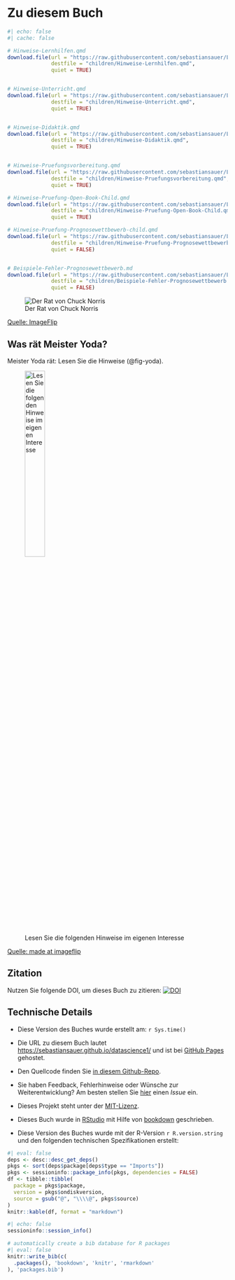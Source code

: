 # Zu diesem Buch 



```r
#| echo: false
#| cache: false

# Hinweise-Lernhilfen.qmd
download.file(url = "https://raw.githubusercontent.com/sebastiansauer/Lehre/main/Hinweise/Hinweise-Lernhilfen.qmd",
              destfile = "children/Hinweise-Lernhilfen.qmd",
              quiet = TRUE)


# Hinweise-Unterricht.qmd
download.file(url = "https://raw.githubusercontent.com/sebastiansauer/Lehre/main/Hinweise/Hinweise-Unterricht.qmd",
              destfile = "children/Hinweise-Unterricht.qmd",
              quiet = TRUE)


# Hinweise-Didaktik.qmd 
download.file(url = "https://raw.githubusercontent.com/sebastiansauer/Lehre/main/Hinweise/Hinweise-Didaktik.qmd",
              destfile = "children/Hinweise-Didaktik.qmd",
              quiet = TRUE)


# Hinweise-Pruefungsvorbereitung.qmd
download.file(url = "https://raw.githubusercontent.com/sebastiansauer/Lehre/main/Hinweise/Hinweise-Pruefungsvorbereitung.qmd",
              destfile = "children/Hinweise-Pruefungsvorbereitung.qmd",
              quiet = TRUE)

# Hinweise-Pruefung-Open-Book-Child.qmd
download.file(url = "https://raw.githubusercontent.com/sebastiansauer/Lehre/main/Hinweise/Hinweise-Pruefung-Open-Book-Child.qmd",
              destfile = "children/Hinweise-Pruefung-Open-Book-Child.qmd",
              quiet = TRUE)

# Hinweise-Pruefung-Prognosewettbewerb-child.qmd
download.file(url = "https://raw.githubusercontent.com/sebastiansauer/Lehre/main/Hinweise/Prognosewettbewerb/Hinweise-Pruefung-Prognosewettbewerb-child.qmd",
              destfile = "children/Hinweise-Pruefung-Prognosewettbewerb-child.qmd",
              quiet = FALSE)


# Beispiele-Fehler-Prognosewettbewerb.md
download.file(url = "https://raw.githubusercontent.com/sebastiansauer/Lehre/main/Hinweise/Prognosewettbewerb/Beispiele-Fehler-Prognosewettbewerb.md",
              destfile = "children/Beispiele-Fehler-Prognosewettbewerb.md",
              quiet = FALSE)


```






![Der Rat von Chuck Norris](img/689g8g.jpg)

[Quelle: ImageFlip](https://i.imgflip.com/689g8g.jpg)

## Was rät Meister Yoda?


Meister Yoda rät: Lesen Sie die Hinweise (@fig-yoda).

![Lesen Sie die folgenden Hinweise im eigenen Interesse](img/yoda.jpg){#fig-yoda width="33%"}

:::{.xsmall}
[Quelle: made at imageflip]("https://imgflip.com/memegenerator")
:::



## Zitation

Nutzen Sie folgende DOI, um dieses Buch zu zitieren: [![DOI](https://zenodo.org/badge/461950782.svg)](https://zenodo.org/badge/latestdoi/461950782)









## Technische Details



- Diese Version des Buches wurde erstellt am: `r Sys.time()`

- Die URL zu diesem Buch lautet <https://sebastiansauer.github.io/datascience1/> und ist bei [GitHub Pages](https://pages.github.com/) gehostet.

- Den Quellcode finden Sie [in diesem Github-Repo](https://github.com/sebastiansauer/datascience1).

- Sie haben Feedback, Fehlerhinweise oder Wünsche zur Weiterentwicklung? Am besten stellen Sie  [hier](https://github.com/sebastiansauer/datascience1/issues) einen *Issue*  ein.

- Dieses Projekt steht unter der [MIT-Lizenz](https://github.com/sebastiansauer/datascience1/blob/main/LICENSE). 

- Dieses Buch wurde in [RStudio](http://www.rstudio.com/ide/) mit Hilfe von [bookdown](http://bookdown.org/) geschrieben. 

- Diese Version des Buches wurde mit der R-Version `r R.version.string` und den folgenden technischen Spezifikationen erstellt:

```r
#| eval: false
deps <- desc::desc_get_deps()
pkgs <- sort(deps$package[deps$type == "Imports"])
pkgs <- sessioninfo::package_info(pkgs, dependencies = FALSE)
df <- tibble::tibble(
  package = pkgs$package,
  version = pkgs$ondiskversion,
  source = gsub("@", "\\\\@", pkgs$source)
)
knitr::kable(df, format = "markdown")
```

```r
#| echo: false
sessioninfo::session_info()
```





```r
# automatically create a bib database for R packages
#| eval: false
knitr::write_bib(c(
  .packages(), 'bookdown', 'knitr', 'rmarkdown'
), 'packages.bib')
```

